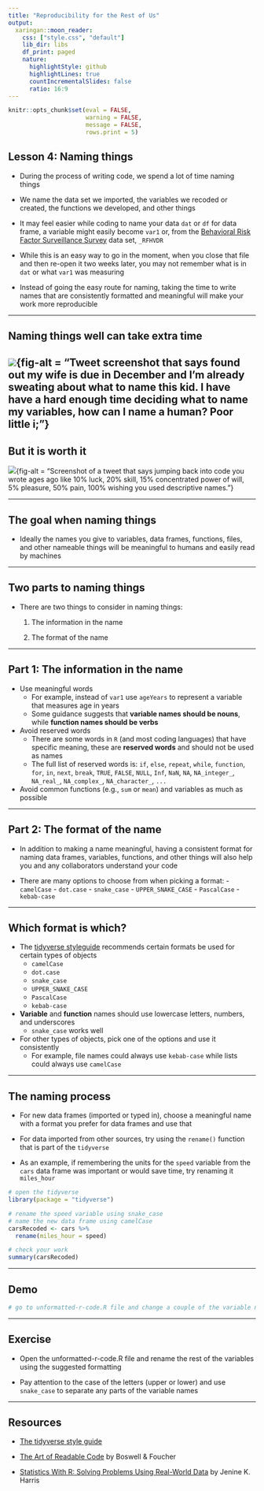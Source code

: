 ```yaml
---
title: "Reproducibility for the Rest of Us"
output:
  xaringan::moon_reader:
    css: ["style.css", "default"]
    lib_dir: libs
    df_print: paged
    nature:
      highlightStyle: github
      highlightLines: true
      countIncrementalSlides: false
      ratio: 16:9
---
```


```r
knitr::opts_chunk$set(eval = FALSE, 
                      warning = FALSE,
                      message = FALSE,
                      rows.print = 5)
```

## Lesson 4: Naming things

* During the process of writing code, we spend a lot of time naming things

* We name the data set we imported, the variables we recoded or created, the functions we developed, and other things

* It may feel easier while coding to name your data `dat` or `df` for data frame, a variable might easily become `var1` or, from the [Behavioral Risk Factor Surveillance Survey](https://www.cdc.gov/brfss/index.html) data set, `_RFHVDR`

* While this is an easy way to go in the moment, when you close that file and then re-open it two weeks later, you may not remember what is in `dat` or what `var1` was measuring 

* Instead of going the easy route for naming, taking the time to write names that are consistently formatted and meaningful will make your work more reproducible

---

## Naming things well can take extra time

![](variable-names-baby-i.jpeg){fig-alt = "Tweet screenshot that says found out my wife is due in December and I'm already sweating about what to name this kid. I have have a hard enough time deciding what to name my variables, how can I name a human? Poor little i;"}
---

## But it is worth it

![](hudson-code-descriptive-words.jpg){fig-alt = "Screenshot of a tweet that says jumping back into code you wrote ages ago like 10% luck, 20% skill, 15% concentrated power of will, 5% pleasure, 50% pain, 100% wishing you used descriptive names."}

---

## The goal when naming things 

* Ideally the names you give to variables, data frames, functions, files, and other nameable things will be meaningful to humans and easily read by machines



---

## Two parts to naming things

* There are two things to consider in naming things:

    (1) The information in the name 
    
    (1) The format of the name
    
---

## Part 1: The information in the name

* Use meaningful words
    + For example, instead of `var1` use `ageYears` to represent a variable that measures age in years
    + Some guidance suggests that **variable names should be nouns**, while **function names should be verbs**
    
* Avoid reserved words
    + There are some words in `R` (and most coding languages) that have specific meaning, these are **reserved words** and should not be used as names
    + The full list of reserved words is: `if`, `else`, `repeat`, `while`, `function`, `for`, `in`, `next`, `break`, `TRUE`, `FALSE`, `NULL`, `Inf`, `NaN`, `NA`, `NA_integer_`, `NA_real_`, `NA_complex_`, `NA_character_`, `...`

* Avoid common functions (e.g., `sum` or `mean`) and variables as much as possible 

---

## Part 2: The format of the name
    
* In addition to making a name meaningful, having a consistent format for naming data frames, variables, functions, and other things will also help you and any collaborators understand your code 

* There are many options to choose from when picking a format:
            -   `camelCase`
            -   `dot.case`
            -   `snake_case`
            -   `UPPER_SNAKE_CASE`
            -   `PascalCase`
            -   `kebab-case`

---

## Which format is which?

* The [tidyverse styleguide](https://style.tidyverse.org) recommends certain formats be used for certain types of objects
    + `camelCase`
    + `dot.case`
    + `snake_case`
    + `UPPER_SNAKE_CASE`
    + `PascalCase`
    + `kebab-case`
    
* **Variable** and **function** names should use lowercase letters, numbers, and underscores
    + `snake_case` works well

* For other types of objects, pick one of the options and use it consistently
    + For example, file names could always use `kebab-case` while lists could always use `camelCase`

---

## The naming process

* For new data frames (imported or typed in), choose a meaningful name with a format you prefer for data frames and use that

* For data imported from other sources, try using the `rename()` function that is part of the `tidyverse`

* As an example, if remembering the units for the `speed` variable from the `cars` data frame was important or would save time, try renaming it `miles_hour` 

```r
# open the tidyverse
library(package = "tidyverse")

# rename the speed variable using snake_case
# name the new data frame using camelCase
carsRecoded <- cars %>% 
  rename(miles_hour = speed)

# check your work
summary(carsRecoded)
```
---

## Demo

```r
# go to unformatted-r-code.R file and change a couple of the variable names to snake_case all lower case
```

---

## Exercise

* Open the unformatted-r-code.R file and rename the rest of the variables using the suggested formatting 

* Pay attention to the case of the letters (upper or lower) and use `snake_case` to separate any parts of the variable names

---

## Resources

* [The tidyverse style guide](https://style.tidyverse.org)

* [The Art of Readable Code](http://shop.oreilly.com/product/9780596802301.do) by Boswell & Foucher

* [Statistics With R: Solving Problems Using Real-World Data](https://us.sagepub.com/en-us/nam/statistics-with-r/book253567) by Jenine K. Harris